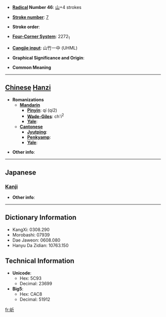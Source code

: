 * '''[[Wiktionary:Chinese radical index| Radical]] Number 46''': [[Wiktionary:Chinese radical index 山|山]]+4 strokes

* '''[[Wiktionary:Chinese total strokes index|Stroke number]]''': [[Wiktionary:Chinese total strokes index 7|7]]

* '''Stroke order''': 

* '''[[Wiktionary:Chinese four corner index|Four-Corner System]]''': 2272<sub>1</sub>

* '''[[Wiktionary:Chinese Cangjie index|Cangjie input]]''': 山竹一中 (UHML)

* '''Graphical Significance and Origin''': 

* '''Common Meaning'''

----

== [[Chinese]] [[Hanzi]] ==

* '''Romanizations'''
** '''[[Mandarin]]'''
*** '''[[Pinyin]]''': qí (qi2)
*** '''[[Wade-Giles]]''': ch'i<sup>2</sup>
*** '''[[Yale]]''': 
** '''[[Cantonese]]'''
*** '''[[Jyutping]]''':
*** '''[[Penkyamp]]''': 
*** '''[[Yale]]''': 

* '''Other info''': 

----

==Japanese==
===[[Kanji]]===
{{kanji|on readings=[[き]] (ki), [[げ]] (ge)|kun readings=}}

* '''Other info''':  

----

== Dictionary Information ==

* KangXi: 0308.290
* Morobashi: 07939
* Dae Jaweon: 0608.080
* Hanyu Da Zidian: 10763.150

== Technical Information ==

* '''Unicode''':
** Hex: 5C93
** Decimal: 23699
* '''Big5''':
** Hex: CAC8
** Decimal: 51912

[[fr:岓]]